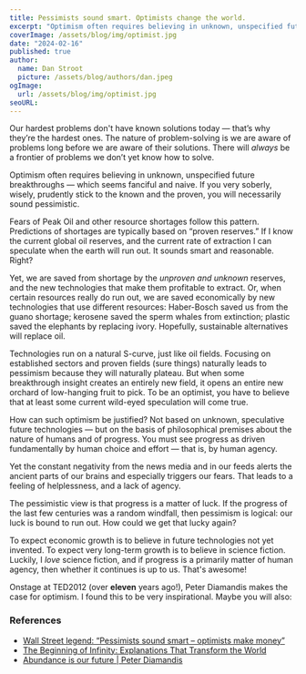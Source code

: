 ```yaml
---
title: Pessimists sound smart. Optimists change the world.
excerpt: "Optimism often requires believing in unknown, unspecified future breakthroughs — which seems fanciful and naive. The nature of problem-solving is we are aware of problems long before we are aware of their solutions. There will always be a frontier of problems we don’t yet know how to solve. To solve them we must believe we can."
coverImage: /assets/blog/img/optimist.jpg
date: "2024-02-16"
published: true
author:
  name: Dan Stroot
  picture: /assets/blog/authors/dan.jpeg
ogImage:
  url: /assets/blog/img/optimist.jpg
seoURL:
---
```


Our hardest problems don't have known solutions today — that’s why they’re the hardest ones. The nature of problem-solving is we are aware of problems long before we are aware of their solutions. There will _always_ be a frontier of problems we don’t yet know how to solve.

Optimism often requires believing in unknown, unspecified future breakthroughs — which seems fanciful and naive. If you very soberly, wisely, prudently stick to the known and the proven, you will necessarily sound pessimistic.

Fears of Peak Oil and other resource shortages follow this pattern. Predictions of shortages are typically based on “proven reserves.” If I know the current global oil reserves, and the current rate of extraction I can speculate when the earth will run out. It sounds smart and reasonable. Right?

Yet, we are saved from shortage by the _unproven and unknown_ reserves, and the new technologies that make them profitable to extract. Or, when certain resources really do run out, we are saved economically by new technologies that use different resources: Haber-Bosch saved us from the guano shortage; kerosene saved the sperm whales from extinction; plastic saved the elephants by replacing ivory. Hopefully, sustainable alternatives will replace oil.

Technologies run on a natural S-curve, just like oil fields. Focusing on established sectors and proven fields (sure things) naturally leads to pessimism because they will naturally plateau. But when some breakthrough insight creates an entirely new field, it opens an entire new orchard of low-hanging fruit to pick. To be an optimist, you have to believe that at least some current wild-eyed speculation will come true.

How can such optimism be justified? Not based on unknown, speculative future technologies — but on the basis of philosophical premises about the nature of humans and of progress. You must see progress as driven fundamentally by human choice and effort — that is, by human agency.

Yet the constant negativity from the news media and in our feeds alerts the ancient parts of our brains and especially triggers our fears. That leads to a feeling of helplessness, and a lack of agency.

The pessimistic view is that progress is a matter of luck. If the progress of the last few centuries was a random windfall, then pessimism is logical: our luck is bound to run out. How could we get that lucky again?

To expect economic growth is to believe in future technologies not yet invented. To expect very long-term growth is to believe in science fiction. Luckily, I _love_ science fiction, and if progress is a primarily matter of human agency, then whether it continues is up to us. That's awesome!

Onstage at TED2012 (over **eleven** years ago!), Peter Diamandis makes the case for optimism. I found this to be very inspirational. Maybe you will also:

<YouTube link="https://youtu.be/BltRufe5kkI" />

### References

- [Wall Street legend: “Pessimists sound smart – optimists make money”](https://www.warpnews.org/premium-content/wall-street-legend-pessimists-sound-smart-optimists-make-money/)
- [The Beginning of Infinity: Explanations That Transform the World](https://www.amazon.com/Beginning-Infinity-Explanations-Transform-World-ebook/dp/B005DXR5ZC/ref=sr_1_1?crid=POTFWGMQOMII&keywords=beginnings+of+infinity&qid=1702414158&sprefix=beginnings+of+infinity%2Caps%2C136&sr=8-1)
- [Abundance is our future | Peter Diamandis](https://www.youtube.com/watch?v=BltRufe5kkI)
